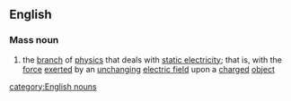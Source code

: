==English==
===Mass noun===
{{wikipedia}}
#{{physics}} the [[branch]] of [[physics]] that deals with [[static electricity]]; that is, with the [[force]] [[exerted]] by an [[unchanging]] [[electric field]] upon a [[charged]] [[object]]
[[category:English nouns]]
